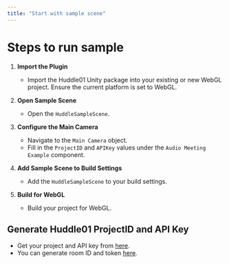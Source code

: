 ---
title: "Start with sample scene"
---


# Steps to run sample

1. **Import the Plugin**
   - Import the Huddle01 Unity package into your existing or new WebGL project. Ensure the current platform is set to WebGL.

2. **Open Sample Scene**
   - Open the `HuddleSampleScene`.

3. **Configure the Main Camera**
   - Navigate to the `Main Camera` object.
   - Fill in the `ProjectID` and `APIKey` values under the `Audio Meeting Example` component.

4. **Add Sample Scene to Build Settings**
   - Add the `HuddleSampleScene` to your build settings.

5. **Build for WebGL**
   - Build your project for WebGL.

## Generate Huddle01 ProjectID and API Key

- Get your project and API key from [here](https://docs.huddle01.com/docs/api-keys).
- You can generate room ID and token [here](https://huddle01-token-simulator.vercel.app/).
